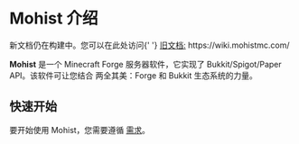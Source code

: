 
# Mohist 介绍

<Callout type="warning">
    新文档仍在构建中。您可以在此处访问{' '}
    <a href={`https://wiki.mohistmc.com/`}>旧文档:</a> https://wiki.mohistmc.com/
</Callout>

**Mohist** 是一个 Minecraft Forge 服务器软件，它实现了 Bukkit/Spigot/Paper API。该软件可让您结合
两全其美：Forge 和 Bukkit 生态系统的力量。

## 快速开始

要开始使用 Mohist，您需要遵循 [需求](/mohist/docs/requirements)。
